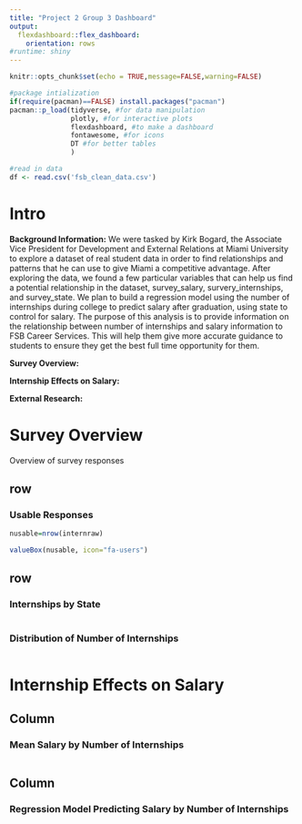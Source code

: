 ```yaml
---
title: "Project 2 Group 3 Dashboard"
output: 
  flexdashboard::flex_dashboard:
    orientation: rows
#runtime: shiny
---
```


```r
knitr::opts_chunk$set(echo = TRUE,message=FALSE,warning=FALSE)

#package intialization
if(require(pacman)==FALSE) install.packages("pacman")
pacman::p_load(tidyverse, #for data manipulation
               plotly, #for interactive plots
               flexdashboard, #to make a dashboard
               fontawesome, #for icons
               DT #for better tables
               )

#read in data
df <- read.csv('fsb_clean_data.csv')
```

# Intro

**Background Information:**
We were tasked by Kirk Bogard, the Associate Vice President for Development and External Relations at Miami University to explore a dataset of real student data in order to find relationships and patterns that he can use to give Miami a competitive advantage. After exploring the data, we found a few particular variables that can help us find a potential relationship in the dataset, survey_salary, survery_internships, and survey_state. We plan to build a regression model using the number of internships during college to predict salary after graduation, using state to control for salary. The purpose of this analysis is to provide information on the relationship between number of internships and salary information to FSB Career Services. This will help them give more accurate guidance to students to ensure they get the best full time opportunity for them.

**Survey Overview:**

**Internship Effects on Salary:**

**External Research:**


# Survey Overview {data-orientation=columns}

Overview of survey responses
  
## row {data-width=300}





### Usable Responses

```r
nusable=nrow(internraw)

valueBox(nusable, icon="fa-users")
```    
 
    



## row {data-height=600}

### Internships by State

```r

```


### Distribution of Number of Internships
    
```r



```
   
   

# Internship Effects on Salary {data-orientation=columns}

## Column {data-width=400}

### Mean Salary by Number of Internships

```r

```




## Column {data-width=600}

### Regression Model Predicting Salary by Number of Internships

```r

```

 


